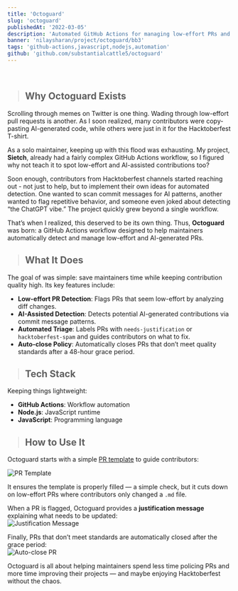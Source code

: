 ```yaml
---
title: 'Octoguard'
slug: 'octoguard'
publishedAt: '2022-03-05'
description: 'Automated GitHub Actions for managing low-effort PRs and AI-assisted contributions'
banner: 'nilaysharan/project/octoguard/bb3'
tags: 'github-actions,javascript,nodejs,automation'
github: 'github.com/substantialcattle5/octoguard'
---
```


<br />

> ## Why Octoguard Exists

Scrolling through memes on Twitter is one thing. Wading through low-effort pull requests is another. As I soon realized, many contributors were copy-pasting AI-generated code, while others were just in it for the Hacktoberfest T-shirt.  

As a solo maintainer, keeping up with this flood was exhausting. My project, **Sietch**, already had a fairly complex GitHub Actions workflow, so I figured why not teach it to spot low-effort and AI-assisted contributions too?  

Soon enough, contributors from Hacktoberfest channels started reaching out - not just to help, but to implement their own ideas for automated detection. One wanted to scan commit messages for AI patterns, another wanted to flag repetitive behavior, and someone even joked about detecting “the ChatGPT vibe.” The project quickly grew beyond a single workflow.  

That’s when I realized, this deserved to be its own thing. Thus, **Octoguard** was born: a GitHub Actions workflow designed to help maintainers automatically detect and manage low-effort and AI-generated PRs.

> ## What It Does

The goal of was simple: save maintainers time while keeping contribution quality high. Its key features include:

- **Low-effort PR Detection**: Flags PRs that seem low-effort by analyzing diff changes.  
- **AI-Assisted Detection**: Detects potential AI-generated contributions via commit message patterns.  
- **Automated Triage**: Labels PRs with `needs-justification` or `hacktoberfest-spam` and guides contributors on what to fix.  
- **Auto-close Policy**: Automatically closes PRs that don’t meet quality standards after a 48-hour grace period.

> ## Tech Stack

Keeping things lightweight:  

- **GitHub Actions**: Workflow automation  
- **Node.js**: JavaScript runtime  
- **JavaScript**: Programming language  

> ## How to Use It

Octoguard starts with a simple [PR template](https://github.com/SubstantialCattle5/Octoguard/blob/master/.github/PULL_REQUEST_TEMPLATE.md) to guide contributors:  

<Image src='/images/template_octo.png' alt='PR Template' width={1000} height={1000} />

It ensures the template is properly filled — a simple check, but it cuts down on low-effort PRs where contributors only changed a `.md` file.  

When a PR is flagged, Octoguard provides a **justification message** explaining what needs to be updated:  
<Image src='/images/justification_octo.png' alt='Justification Message' width={1000} height={1000} />

Finally, PRs that don’t meet standards are automatically closed after the grace period:  
<Image src='/images/close_octo.png' alt='Auto-close PR' width={1000} height={1000} />

Octoguard is all about helping maintainers spend less time policing PRs and more time improving their projects — and maybe enjoying Hacktoberfest without the chaos.  
<GithubCard repo='substantialcattle5/octoguard' />
